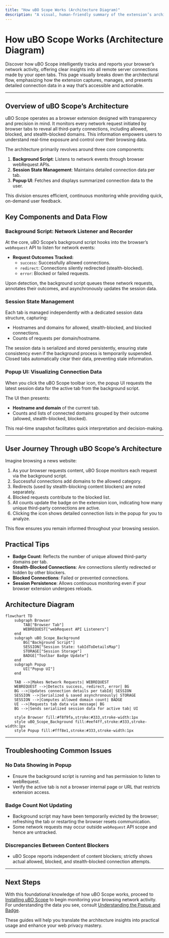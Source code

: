 ```yaml
---
title: "How uBO Scope Works (Architecture Diagram)"
description: "A visual, human-friendly summary of the extension’s architecture including how webRequest listeners in the background script capture network activity, session state management for each tab, and how data is displayed in the popup UI. Includes a Mermaid diagram illustrating the data flow between components."
---
```


# How uBO Scope Works (Architecture Diagram)

Discover how uBO Scope intelligently tracks and reports your browser’s network activity, offering clear insights into all remote server connections made by your open tabs. This page visually breaks down the architectural flow, emphasizing how the extension captures, manages, and presents detailed connection data in a way that’s accessible and actionable.

---

## Overview of uBO Scope’s Architecture

uBO Scope operates as a browser extension designed with transparency and precision in mind. It monitors every network request initiated by browser tabs to reveal all third-party connections, including allowed, blocked, and stealth-blocked domains. This information empowers users to understand real-time exposure and control over their browsing data.

The architecture primarily revolves around three core components:

1. **Background Script**: Listens to network events through browser webRequest APIs.
2. **Session State Management**: Maintains detailed connection data per tab.
3. **Popup UI**: Fetches and displays summarized connection data to the user.

This division ensures efficient, continuous monitoring while providing quick, on-demand user feedback.


## Key Components and Data Flow

### Background Script: Network Listener and Recorder

At the core, uBO Scope’s background script hooks into the browser’s `webRequest` API to listen for network events:

- **Request Outcomes Tracked:**
  - `success`: Successfully allowed connections.
  - `redirect`: Connections silently redirected (stealth-blocked).
  - `error`: Blocked or failed requests.

Upon detection, the background script queues these network requests, annotates their outcomes, and asynchronously updates the session data.

### Session State Management

Each tab is managed independently with a dedicated session data structure, capturing:

- Hostnames and domains for allowed, stealth-blocked, and blocked connections.
- Counts of requests per domain/hostname.

The session data is serialized and stored persistently, ensuring state consistency even if the background process is temporarily suspended. Closed tabs automatically clear their data, preventing stale information.

### Popup UI: Visualizing Connection Data

When you click the uBO Scope toolbar icon, the popup UI requests the latest session data for the active tab from the background script. 

The UI then presents:

- **Hostname and domain** of the current tab.
- Counts and lists of connected domains grouped by their outcome (allowed, stealth-blocked, blocked).

This real-time snapshot facilitates quick interpretation and decision-making.

---

## User Journey Through uBO Scope’s Architecture

Imagine browsing a news website:

1. As your browser requests content, uBO Scope monitors each request via the background script.
2. Successful connections add domains to the allowed category.
3. Redirects (used by stealth-blocking content blockers) are noted separately.
4. Blocked requests contribute to the blocked list.
5. All counts update the badge on the extension icon, indicating how many unique third-party connections are active.
6. Clicking the icon shows detailed connection lists in the popup for you to analyze.

This flow ensures you remain informed throughout your browsing session.

## Practical Tips

- **Badge Count**: Reflects the number of unique allowed third-party domains per tab.
- **Stealth-Blocked Connections**: Are connections silently redirected or hidden by other blockers.
- **Blocked Connections**: Failed or prevented connections.
- **Session Persistence**: Allows continuous monitoring even if your browser extension undergoes reloads.


## Architecture Diagram

```mermaid
flowchart TD
    subgraph Browser
        TAB["Browser Tab"]
        WEBREQUEST["webRequest API Listeners"]
    end
    subgraph uBO_Scope_Background
        BG["Background Script"]
        SESSION["Session State: tabIdToDetailsMap"]
        STORAGE["Session Storage"]
        BADGE["Toolbar Badge Update"]
    end
    subgraph Popup
        UI["Popup UI"]
    end

    TAB -->|Makes Network Requests| WEBREQUEST
    WEBREQUEST -->|Detects success, redirect, error| BG
    BG -->|Updates connection details per tabId| SESSION
    SESSION -->|Serialized & saved asynchronously| STORAGE
    SESSION -->|Computes allowed domain count| BADGE
    UI -->|Requests tab data via message| BG
    BG -->|Sends serialized session data for active tab| UI

    style Browser fill:#f8f9fa,stroke:#333,stroke-width:1px
    style uBO_Scope_Background fill:#eef4ff,stroke:#333,stroke-width:1px
    style Popup fill:#fff8e1,stroke:#333,stroke-width:1px
```

---

## Troubleshooting Common Issues

### No Data Showing in Popup
- Ensure the background script is running and has permission to listen to webRequest.
- Verify the active tab is not a browser internal page or URL that restricts extension access.

### Badge Count Not Updating
- Background script may have been temporarily evicted by the browser; refreshing the tab or restarting the browser resets communication.
- Some network requests may occur outside `webRequest` API scope and hence are untracked.

### Discrepancies Between Content Blockers
- uBO Scope reports independent of content blockers; strictly shows actual allowed, blocked, and stealth-blocked connection attempts.

---

## Next Steps

With this foundational knowledge of how uBO Scope works, proceed to [Installing uBO Scope](/getting-started/installation-and-setup/installation) to begin monitoring your browsing network activity. For understanding the data you see, consult [Understanding the Popup and Badge](/guides/getting-started-essentials/understanding-the-popup).

These guides will help you translate the architecture insights into practical usage and enhance your web privacy mastery.

---